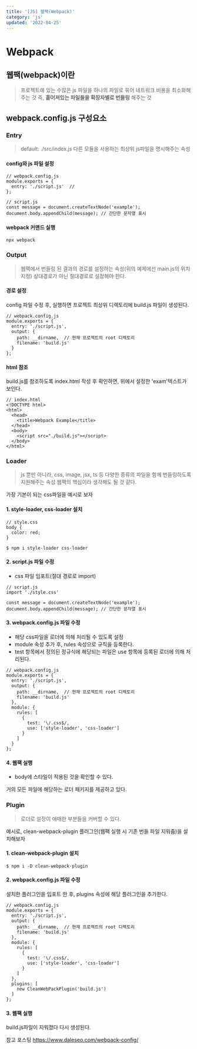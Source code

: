 ```yaml
---
title: '[JS] 웹팩(Webpack)'
category: 'js'
updated: '2022-04-25'
---
```


# Webpack

## 웹팩(webpack)이란

> 프로젝트에 있는 수많은 js 파일을 하나의 파일로 묶어 네트워크 비용을 최소화해주는 것
> 즉, **흩어져있는 파일들을 확장자별로 번들링** 해주는 것

## webpack.config.js 구성요소

### Entry

> default: ./src/index.js
> 다른 모듈을 사용하는 최상위 js파일을 명시해주는 속성

#### config와 js 파일 설정

```
// webpack.config.js
module.exports = {
  entry: './script.js'  //
};

// script.js
const message = document.createTextNode('example');
document.body.appendChild(message); // 간단한 문자열 표시
```

#### webpack 커맨드 실행

```
npx webpack
```

### Output

> 웹팩에서 번들링 된 결과의 경로를 설정하는 속성(위의 예제에선 main.js의 위치 지정)
> 상대경로가 아닌 절대경로로 설정해야 한다.

#### 경로 설정

config 파일 수정 후, 실행하면 프로젝트 최상위 디렉토리에 build.js 파일이 생성된다.

```
// webpack.config.js
module.exports = {
  entry: './script.js',
  output: {
    path: __dirname,  // 현재 프로젝트의 root 디렉토리
    filename: 'build.js'
  }
};
```

#### html 참조

build.js를 참조하도록 index.html 작성 후 확인하면, 위에서 설정한 'exam'텍스트가 보인다.

```
// index.html
<!DOCTYPE html>
<html>
  <head>
    <title>Webpack Example</title>
  </head>
  <body>
    <script src="./build.js"></script>
  </body>
</html>
```

### Loader

> js 뿐만 아니라, css, image, jsx, ts 등 다양한 종류의 파일을 함께 번들링하도록 지원해주는 속성
> 웹팩의 핵심이라 생각해도 될 것 같다.

가장 기본이 되는 css파일을 예시로 보자

#### 1. style-loader, css-loader 설치

```
// style.css
body {
  color: red;
}
```

```
$ npm i style-loader css-loader
```

#### 2. script.js 파일 수정

- css 파일 임포트(절대 경로로 import)

```
// script.js
import './style.css'

const message = document.createTextNode('example');
document.body.appendChild(message); // 간단한 문자열 표시
```

#### 3. webpack.config.js 파일 수정

- 해당 css파일을 로더에 의해 처리될 수 있도록 설정
- module 속성 추가 후, rules 속성으로 규칙을 등록한다.
- test 항목에서 정의된 정규식에 해당되는 파일은 use 항목에 등록된 로더에 의해 처리된다.

```
// webpack.config.js
module.exports = {
  entry: './script.js',
  output: {
    path: __dirname,  // 현재 프로젝트의 root 디렉토리
    filename: 'build.js'
  },
  module: {
    rules: [
      {
        test: '\/.css$/,
        use: ['style-loader', 'css-loader']
      }
    ]
  }
};
```

#### 4. 웹팩 실행

- body에 스타일이 적용된 것을 확인할 수 있다.

거의 모든 파일에 해당하는 로더 패키지를 제공하고 있다.

### Plugin

> 로더로 설정이 애매한 부분들을 커버할 수 있다.

예시로, clean-webpack-plugin 플러그인(웹팩 실행 시 기존 번들 파일 지워줌)을 설치해보자

#### 1. clean-webpack-plugin 설치

```
$ npm i -D clean-webpack-plugin
```

#### 2. webpack.config.js 파일 수정

설치한 플러그인을 임포트 한 후, plugins 속성에 해당 플러그인을 추가한다.

```
// webpack.config.js
module.exports = {
  entry: './script.js',
  output: {
    path: __dirname,  // 현재 프로젝트의 root 디렉토리
    filename: 'build.js'
  },
  module: {
    rules: [
      {
        test: '\/.css$/,
        use: ['style-loader', 'css-loader']
      }
    ]
  },
  plugins: [
    new CleanWebPackPlugin('build.js')
  ]
};
```

#### 3. 웹팩 실행

build.js파일이 지워졌다 다시 생성된다.

참고 포스팅 https://www.daleseo.com/webpack-config/
